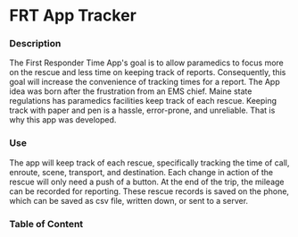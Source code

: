 
# FRT App Tracker

### Description

The First Responder Time App's goal is to allow paramedics to focus more on the rescue and less time on keeping track of reports.
Consequently, this goal will increase the convenience of tracking times for a report.
The App idea was born after the frustration from an EMS chief.
Maine state regulations has paramedics facilities keep track of each rescue.
Keeping track with paper and pen is a hassle, error-prone, and unreliable.
That is why this app was developed.

### Use

The app will keep track of each rescue, specifically tracking the time of call, enroute, scene, transport, and destination.
Each change in action of the rescue will only need a push of a button.
At the end of the trip, the mileage can be recorded for reporting.
These rescue records is saved on the phone, which can be saved as csv file, written down, or sent to a server.

### Table of Content
